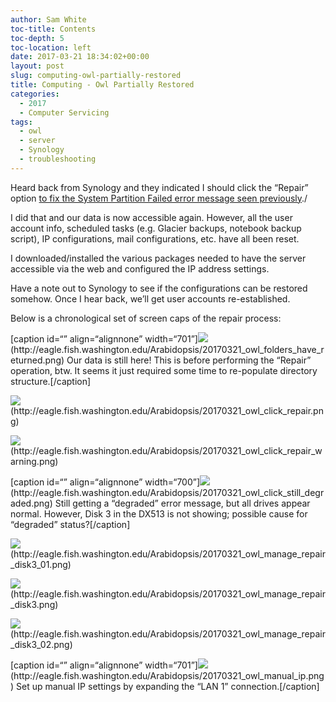 ```yaml
---
author: Sam White
toc-title: Contents
toc-depth: 5
toc-location: left
date: 2017-03-21 18:34:02+00:00
layout: post
slug: computing-owl-partially-restored
title: Computing - Owl Partially Restored
categories:
  - 2017
  - Computer Servicing
tags:
  - owl
  - server
  - Synology
  - troubleshooting
---
```


Heard back from Synology and they indicated I should click the "Repair" option [to fix the System Partition Failed error message seen previously](https://robertslab.github.io/sams-notebook/posts/2017/2017-03-18-troubleshooting-synology-nas-owl-down-after-update/)./

I did that and our data is now accessible again. However, all the user account info, scheduled tasks (e.g. Glacier backups, notebook backup script), IP configurations, mail configurations, etc. have all been reset.

I downloaded/installed the various packages needed to have the server accessible via the web and configured the IP address settings.

Have a note out to Synology to see if the configurations can be restored somehow. Once I hear back, we'll get user accounts re-established.

Below is a chronological set of screen caps of the repair process:



[caption id="" align="alignnone" width="701"]![](https://eagle.fish.washington.edu/Arabidopsis/20170321_owl_folders_have_returned.png)(http://eagle.fish.washington.edu/Arabidopsis/20170321_owl_folders_have_returned.png) Our data is still here! This is before performing the "Repair" operation, btw. It seems it just required some time to re-populate directory structure.[/caption]





![](https://eagle.fish.washington.edu/Arabidopsis/20170321_owl_click_repair.png)(http://eagle.fish.washington.edu/Arabidopsis/20170321_owl_click_repair.png)



![](https://eagle.fish.washington.edu/Arabidopsis/20170321_owl_click_repair_warning.png)(http://eagle.fish.washington.edu/Arabidopsis/20170321_owl_click_repair_warning.png)



[caption id="" align="alignnone" width="700"]![](https://eagle.fish.washington.edu/Arabidopsis/20170321_owl_click_still_degraded.png)(http://eagle.fish.washington.edu/Arabidopsis/20170321_owl_click_still_degraded.png) Still getting a "degraded" error message, but all drives appear normal. However, Disk 3 in the DX513 is not showing; possible cause for "degraded" status?[/caption]



![](https://eagle.fish.washington.edu/Arabidopsis/20170321_owl_manage_repair_disk3_01.png)(http://eagle.fish.washington.edu/Arabidopsis/20170321_owl_manage_repair_disk3_01.png)



![](https://eagle.fish.washington.edu/Arabidopsis/20170321_owl_manage_repair_disk3.png)(http://eagle.fish.washington.edu/Arabidopsis/20170321_owl_manage_repair_disk3.png)



![](https://eagle.fish.washington.edu/Arabidopsis/20170321_owl_manage_repair_disk3_02.png)(http://eagle.fish.washington.edu/Arabidopsis/20170321_owl_manage_repair_disk3_02.png)



[caption id="" align="alignnone" width="701"]![](https://eagle.fish.washington.edu/Arabidopsis/20170321_owl_manual_ip.png)(http://eagle.fish.washington.edu/Arabidopsis/20170321_owl_manual_ip.png) Set up manual IP settings by expanding the "LAN 1" connection.[/caption]
